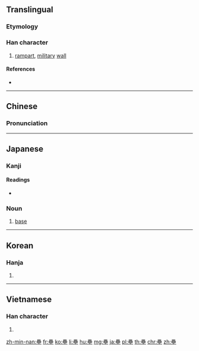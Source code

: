 {{also|垒|塁}}
==Translingual==
{{Han simplified forms|壘|塁|垒}}
===Etymology===
{{Han compound|畾|土|ls=psc|c1=p|c2=s|t2=earth}}

===Han character===
{{Han char|rn=32|rad=土|as=15|sn=18|four=60104|canj=WWWG|ids=⿱畾土}}

# [[rampart]], [[military]] [[wall]]

====References====
* {{Han ref|kx=0241.240|dkj=05574|dj=0481.150|hdz=10498.030|uh=58D8|ud=22744|bh=C253|bd=49747}}

----

==Chinese==
{{zh-forms|s=垒}}

===Pronunciation===
{{zh-pron
|m=lěi
|c=leoi5,leot6
|mn=lúi
|mc=y
|oc=y
|ma=
|cat=n}}

----

==Japanese==

===Kanji===
{{ja-kanji|grade=|rs=土15|style=ky|shin=塁}}

====Readings====
* {{ja-readings|on=[[るい]] (rui)|kun=[[とりで]] (toride)}}

{{ja-kanjitab|るい|yomi=o}}

===Noun===
{{ja-noun|るい|shin=塁}}

# {{lb|ja|baseball|sort=るい}} [[base]]

----

==Korean==

===Hanja===
{{ko-hanja|hangeul=[[루]], [[유]]|rv=ru, yu|mr=ru, yu}}

# {{defn|lang=ko|sort=土15}}

----

==Vietnamese==

===Han character===
{{vi-hantu|[[luỹ]]|rs=土15}}

# {{defn|lang=vi|sort=土15}}

[[zh-min-nan:壘]]
[[fr:壘]]
[[ko:壘]]
[[li:壘]]
[[hu:壘]]
[[mg:壘]]
[[ja:壘]]
[[pl:壘]]
[[th:壘]]
[[chr:壘]]
[[zh:壘]]